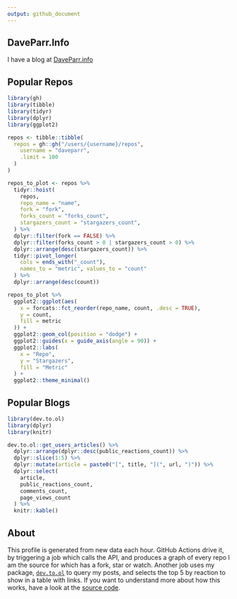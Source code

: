 ```yaml
---
output: github_document
---
```


## DaveParr.Info

I have a blog at [DaveParr.info](DaveParr.info)

## Popular Repos

```r
library(gh)
library(tibble)
library(tidyr)
library(dplyr)
library(ggplot2)

repos <- tibble::tibble(
  repos = gh::gh("/users/{username}/repos",
    username = "daveparr",
    .limit = 100
  )
)

repos_to_plot <- repos %>%
  tidyr::hoist(
    repos,
    repo_name = "name",
    fork = "fork",
    forks_count = "forks_count",
    stargazers_count = "stargazers_count",
  ) %>%
  dplyr::filter(fork == FALSE) %>%
  dplyr::filter(forks_count > 0 | stargazers_count > 0) %>%
  dplyr::arrange(desc(stargazers_count)) %>%
  tidyr::pivot_longer(
    cols = ends_with("_count"),
    names_to = "metric", values_to = "count"
  ) %>%
  dplyr::arrange(desc(count))

repos_to_plot %>%
  ggplot2::ggplot(aes(
    x = forcats::fct_reorder(repo_name, count, .desc = TRUE),
    y = count,
    fill = metric
  )) +
  ggplot2::geom_col(position = "dodge") +
  ggplot2::guides(x = guide_axis(angle = 90)) +
  ggplot2::labs(
    x = "Repo",
    y = "Stargazers",
    fill = "Metric"
  ) +
  ggplot2::theme_minimal()
  ```

## Popular Blogs

```r
library(dev.to.ol)
library(dplyr)
library(knitr)

dev.to.ol::get_users_articles() %>%
  dplyr::arrange(dplyr::desc(public_reactions_count)) %>%
  dplyr::slice(1:5) %>%
  dplyr::mutate(article = paste0("[", title, "](", url, ")")) %>%
  dplyr::select(
    article,
    public_reactions_count,
    comments_count,
    page_views_count
  ) %>%
  knitr::kable()
```

## About

This profile is generated from new data each hour. GitHub Actions drive it, by triggering a job which calls the API, and produces a graph of every repo I am the source for which has a fork, star or watch. Another job uses my package, [`dev.to.ol`](https://github.com/DaveParr/dev.to.ol) to query my posts, and selects the top 5 by reaction to show in a table with links. If you want to understand more about how this works, have a look at the [source code](https://github.com/DaveParr/DaveParr).
